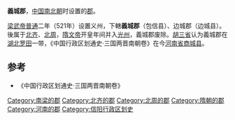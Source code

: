 '''義城郡'''，[[中国|中国]][[南北朝|南北朝]]时设置的[[郡|郡]]。

[[梁武帝|梁武帝]][[普通|普通]]二年（521年）设置义州，下轄'''義城郡'''（包信县）、边城郡（边城县）。後属于[[北齐|北齐]]、[[北周|北周]]，[[隋文帝|隋文帝]]开皇年间并入[[光州|光州]]，義城郡废除。[[胡三省|胡三省]]认为義城郡在[[湖北|湖北]][[罗田|罗田]]一带，《中国行政区划通史·三国两晋南朝卷》在今[[河南省|河南省]][[商城县|商城县]]。

==参考==
*《中国行政区划通史·三国两晋南朝卷》
{{DEFAULTSORT:Y}}
[[Category:南梁的郡|Category:南梁的郡]]
[[Category:北齐的郡|Category:北齐的郡]]
[[Category:北周的郡|Category:北周的郡]]
[[Category:隋朝的郡|Category:隋朝的郡]]
[[Category:河南的郡|Category:河南的郡]]
[[Category:信阳行政区划史|Category:信阳行政区划史]]